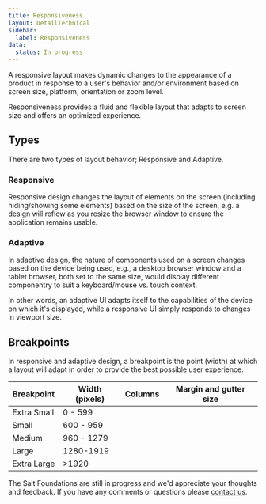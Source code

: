 ```yaml
---
title: Responsiveness
layout: DetailTechnical
sidebar:
  label: Responsiveness
data:
  status: In progress
---
```


A responsive layout makes dynamic changes to the appearance of a product in response to a user's behavior and/or environment based on screen size, platform, orientation or zoom level. 

Responsiveness provides a fluid and flexible layout that adapts to screen size and offers an optimized experience.

## Types

There are two types of layout behavior; Responsive and Adaptive. 

### Responsive
Responsive design changes the layout of elements on the screen (including hiding/showing some elements) based on the size of the screen, e.g. a design will reflow as you resize the browser window to ensure the application remains usable.

### Adaptive
In adaptive design, the nature of components used on a screen changes based on the device being used, e.g., a desktop browser window and a tablet browser, both set to the same size, would display different componentry to suit a keyboard/mouse vs. touch context.

In other words, an adaptive UI adapts itself to the capabilities of the device on which it's displayed, while a responsive UI simply responds to changes in viewport size.

## Breakpoints

In responsive and adaptive design, a breakpoint is the point (width) at which a layout will adapt in order to provide the best possible user experience.

| Breakpoint | Width (pixels) | Columns | Margin and gutter size | 
| --- | --- | --- | --- | 
| Extra Small | 0 - 599 |||
| Small | 600 - 959 |||
| Medium | 960 - 1279 |||
| Large | 1280-1919 |||
| Extra Large | >1920 |||

<Callout title="Have some feedback?">

The Salt Foundations are still in progress and we'd appreciate your thoughts and feedback. If you have any comments or questions please [contact us](../support-and-contributions/index).

</Callout>
